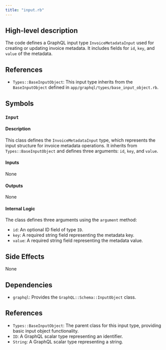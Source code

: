 ```yaml
---
title: "input.rb"
---
```


## High-level description
The code defines a GraphQL input type `InvoiceMetadataInput` used for creating or updating invoice metadata. It includes fields for `id`, `key`, and `value` of the metadata.

## References
- `Types::BaseInputObject`: This input type inherits from the `BaseInputObject` defined in `app/graphql/types/base_input_object.rb`.

## Symbols

### `Input`
#### Description
This class defines the `InvoiceMetadataInput` type, which represents the input structure for invoice metadata operations. It inherits from `Types::BaseInputObject` and defines three arguments: `id`, `key`, and `value`.

#### Inputs
None

#### Outputs
None

#### Internal Logic
The class defines three arguments using the `argument` method:
- `id`: An optional ID field of type `ID`.
- `key`: A required string field representing the metadata key.
- `value`: A required string field representing the metadata value.

## Side Effects
None

## Dependencies
- `graphql`: Provides the `GraphQL::Schema::InputObject` class.

## References
- `Types::BaseInputObject`: The parent class for this input type, providing basic input object functionality.
- `ID`: A GraphQL scalar type representing an identifier.
- `String`: A GraphQL scalar type representing a string.
